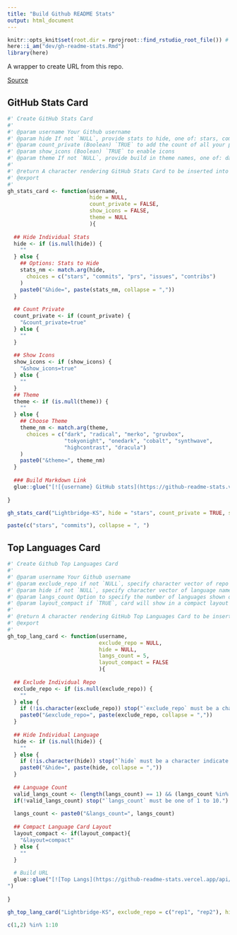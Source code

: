 ```yaml
---
title: "Build Github README Stats"
output: html_document
---
```


```r
knitr::opts_knit$set(root.dir = rprojroot::find_rstudio_root_file()) # Set WD to Root
here::i_am("dev/gh-readme-stats.Rmd")
library(here)
```

A wrapper to create URL from this repo.

[Source](https://github.com/anuraghazra/github-readme-stats)


## GitHub Stats Card


```r
#' Create GitHub Stats Card 
#'
#' @param username Your Github username
#' @param hide If not `NULL`, provide stats to hide, one of: stars, commits, prs, issues, contribs.
#' @param count_private (Boolean) `TRUE` to add the count of all your private contributions to the total commits count
#' @param show_icons (Boolean) `TRUE` to enable icons
#' @param theme If not `NULL`, provide build in theme names, one of: dark, radical, merko, gruvbox, tokyonight, onedark, cobalt, synthwave, highcontrast, dracula.
#'
#' @return A character rendering GitHub Stats Card to be inserted into R Markdown "github_document"
#' @export
#'
gh_stats_card <- function(username,
                          hide = NULL,
                          count_private = FALSE,
                          show_icons = FALSE,
                          theme = NULL
                          ){
  
  ## Hide Individual Stats
  hide <- if (is.null(hide)) {
    ""
  } else {
    ## Options: Stats to Hide
    stats_nm <- match.arg(hide,
      choices = c("stars", "commits", "prs", "issues", "contribs")
    )
    paste0("&hide=", paste(stats_nm, collapse = ","))
  }
  
  ## Count Private
  count_private <- if (count_private) {
    "&count_private=true"
  } else {
    ""
  }
  
  ## Show Icons 
  show_icons <- if (show_icons) {
    "&show_icons=true"
  } else {
    ""
  }
  ## Theme
  theme <- if (is.null(theme)) {
    ""
  } else {
    ## Choose Theme
    theme_nm <- match.arg(theme,
      choices = c("dark", "radical", "merko", "gruvbox", 
                  "tokyonight", "onedark", "cobalt", "synthwave", 
                  "highcontrast", "dracula")
    )
    paste0("&theme=", theme_nm)
  }
  
  ### Build Markdown Link
  glue::glue("[![{username} GitHub stats](https://github-readme-stats.vercel.app/api?username={username}{hide}{count_private}{show_icons}{theme})](https://github.com/{username}/github-readme-stats)")
  
}

gh_stats_card("Lightbridge-KS", hide = "stars", count_private = TRUE, show_icons = FALSE, theme = "radical")
```


```r
paste(c("stars", "commits"), collapse = ", ")
```


## Top Languages Card


```r
#' Create Github Top Languages Card
#'
#' @param username Your Github username
#' @param exclude_repo if not `NULL`, specify character vector of repo name(s) to exclude individual repositories.
#' @param hide if not `NULL`, specify character vector of language name(s) to hide
#' @param langs_count Option to specify the number of languages shown on the card, must be an integer from 1 to 10, default is 5.
#' @param layout_compact if `TRUE`, card will show in a compact layout
#'
#' @return A character rendering GitHub Top Languages Card to be inserted into R Markdown "github_document"
#' @export
#'
gh_top_lang_card <- function(username,
                             exclude_repo = NULL,
                             hide = NULL,
                             langs_count = 5,
                             layout_compact = FALSE
                             ){
  
  ## Exclude Individual Repo
  exclude_repo <- if (is.null(exclude_repo)) {
    ""
  } else {
    if (!is.character(exclude_repo)) stop("`exclude_repo` must be a character indicate repo names to exclude.", call. = FALSE)
    paste0("&exclude_repo=", paste(exclude_repo, collapse = ","))
  }
  
  ## Hide Individual Language
  hide <- if (is.null(hide)) {
    ""
  } else {
    if (!is.character(hide)) stop("`hide` must be a character indicate which language(s) to hide.")
    paste0("&hide=", paste(hide, collapse = ","))
  }
  
  ## Language Count
  valid_langs_count <- (length(langs_count) == 1) && (langs_count %in% 1:10)
  if(!valid_langs_count) stop("`langs_count` must be one of 1 to 10.")
  
  langs_count <- paste0("&langs_count=", langs_count)
  
  ## Compact Language Card Layout
  layout_compact <- if(layout_compact){
    "&layout=compact"
  } else {
    ""
  }
  
  # Build URL
  glue::glue("[![Top Langs](https://github-readme-stats.vercel.app/api/top-langs/?username={username}{exclude_repo}{hide}{langs_count}{layout_compact})](https://github.com/{username}/github-readme-stats)
")
  
}

gh_top_lang_card("Lightbridge-KS", exclude_repo = c("rep1", "rep2"), hide = "html", layout_compact = TRUE)
```

```r
c(1,2) %in% 1:10
```

